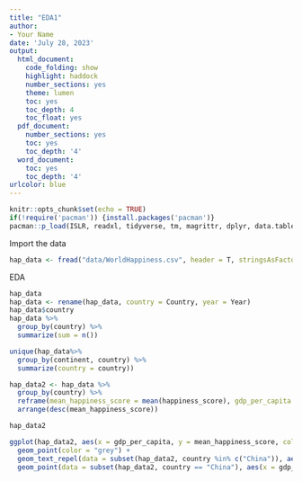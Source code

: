 ```yaml
---
title: "EDA1"
author:
- Your Name 
date: 'July 28, 2023'
output:
  html_document:
    code_folding: show
    highlight: haddock
    number_sections: yes
    theme: lumen
    toc: yes
    toc_depth: 4
    toc_float: yes
  pdf_document:
    number_sections: yes
    toc: yes
    toc_depth: '4'
  word_document:
    toc: yes
    toc_depth: '4'
urlcolor: blue
---
```


```r
knitr::opts_chunk$set(echo = TRUE)
if(!require('pacman')) {install.packages('pacman')}
pacman::p_load(ISLR, readxl, tidyverse, tm, magrittr, dplyr, data.table, ggplot2, ggrepel)
```

Import the data

```r
hap_data <- fread("data/WorldHappiness.csv", header = T, stringsAsFactors = F)
```

EDA

```r
hap_data
hap_data <- rename(hap_data, country = Country, year = Year)
hap_data$country
hap_data %>%
  group_by(country) %>%
  summarize(sum = n())

unique(hap_data%>%
  group_by(continent, country) %>%
  summarize(country = country))

hap_data2 <- hap_data %>%
  group_by(country) %>%
  reframe(mean_happiness_score = mean(happiness_score), gdp_per_capita = mean(gdp_per_capita)) %>%
  arrange(desc(mean_happiness_score))

hap_data2

ggplot(hap_data2, aes(x = gdp_per_capita, y = mean_happiness_score, color = mean_happiness_score)) +
  geom_point(color = "grey") +
  geom_text_repel(data = subset(hap_data2, country %in% c("China")), aes(label = country), color = "red", size = 4, fontface = "bold") +
  geom_point(data = subset(hap_data2, country == "China"), aes(x = gdp_per_capita, y = mean_happiness_score), color = "red")
  
```




